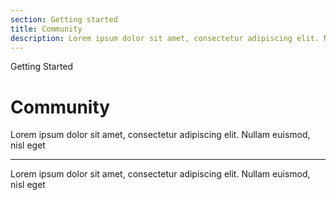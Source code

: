 ```yaml
---
section: Getting started
title: Community
description: Lorem ipsum dolor sit amet, consectetur adipiscing elit. Nullam euismod, nisl eget
---
```


<SectionTitle>Getting Started</SectionTitle>

# Community

<Description>
  Lorem ipsum dolor sit amet, consectetur adipiscing elit. Nullam euismod, nisl
  eget
</Description>

---

Lorem ipsum dolor sit amet, consectetur adipiscing elit. Nullam euismod, nisl eget
